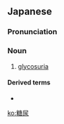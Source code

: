 ==Japanese==
{{ja-kanjitab|とう|にょう|yomi=o}}

===Pronunciation===
{{ja-pron|とうにょう|y=o}}

===Noun===
{{ja-noun|とうにょう}}

# [[glycosuria]]

====Derived terms====
* {{l/ja|糖尿病}}

[[ko:糖尿]]